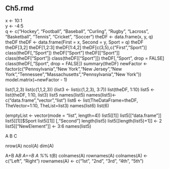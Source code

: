## Ch5.rmd
 
x <- 10:1  
y <- -4:5  
q <- c("Hockey", "Football", "Baseball", "Curling", "Rugby", "Lacross", "Basketball", "Tennis", "Cricket", "Soccer")
theDF <- data.frame(x, y, q)
theDF
theDF <- data.frame(First = x, Second = y, Sport = q)
theDF
theDF[3,2]
theDF[1,2:3]
theDF[1:4,2]
theDF[c(3,5),c("First","Sport")]
class(theDF[,"Sport"])
theDF["Sport"]
theDF[["Sport"]]
class(theDF["Sport"])
class(theDF[["Sport"]])
theDF[,"Sport", drop = FALSE]
class(theDF[,"Sport", drop = FALSE])
summary(theDF) 
newFactor <- factor(c("Pennsylvania","New York","New Jersey","New York","Tennessee","Massachusetts","Pennsylvania","New York"))
model.matrix(~newFactor - 1)

list(1,2,3)
list(c(1,1,2,3))
(list3 <- list(c(1,2,3), 3:7))
list(theDF, 1:10)
list5 <- list(theDF, 1:10, list3)
list5
names(list5)
names(list5)<- c("data.frame","vector","list")
list6 <- list(TheDataFrame=theDF, TheVector=1:10, TheList=list3)
names(list6)
list(6)

(emptyList <- vector(mode = "list", length=4))
list5[[1]]
list5[["data.frame"]]
list5[[1]]$Sport
list5[[1]] [,"Second"]
length(list5)
list5[[length(list5)+1]] <- 2
list5[["NewElement"]] <- 3:6
names(list5)

A
B
C

nrow(A)
ncol(A)
dim(A)

A+B
A*B
A==B
A %*% t(B)
colnames(A)
rownames(A)
colnames(A) <- c("Left", "Right")
rownames(A) <- c("1st", "2nd", "3rd", "4th", "5th")

